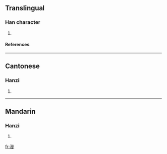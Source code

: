 ==Translingual==
===Han character===
{{Han char|rn=85|rad=水|as=11|sn=14|four=3118<sub>1</sub>|canj=水竹人人 (EHOO), X水竹人人 (XEHOO)}}
# {{defn|Han|sort=水11}}
====References====
{{Han ref|kx=0645.020|dkj=18110|dj=1053.070|hdz=31725.070|uh=6F07|ud=28423|bh=E2AB|bd=58027}}

----
==Cantonese==
===Hanzi===
{{yue-hanzi|jyut=|y=saai1}}
# {{defn|Cantonese}}

----
==Mandarin==
===Hanzi===
{{cmn-hanzi|pin=[[xǐ]] (xi3)|wg=hsi<sup>3</sup>}}
# {{defn|Mandarin}}

[[fr:漇]]